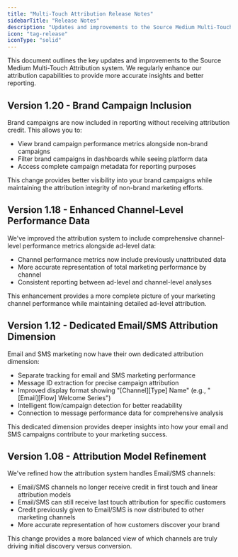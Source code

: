 ```yaml
---
title: "Multi-Touch Attribution Release Notes"
sidebarTitle: "Release Notes"
description: "Updates and improvements to the Source Medium Multi-Touch Attribution system"
icon: "tag-release"
iconType: "solid"
---
```


This document outlines the key updates and improvements to the Source Medium Multi-Touch Attribution system. We regularly enhance our attribution capabilities to provide more accurate insights and better reporting.

## Version 1.20 - Brand Campaign Inclusion

Brand campaigns are now included in reporting without receiving attribution credit. This allows you to:

- View brand campaign performance metrics alongside non-brand campaigns
- Filter brand campaigns in dashboards while seeing platform data
- Access complete campaign metadata for reporting purposes

This change provides better visibility into your brand campaigns while maintaining the attribution integrity of non-brand marketing efforts.

## Version 1.18 - Enhanced Channel-Level Performance Data

We've improved the attribution system to include comprehensive channel-level performance metrics alongside ad-level data:

- Channel performance metrics now include previously unattributed data
- More accurate representation of total marketing performance by channel
- Consistent reporting between ad-level and channel-level analyses

This enhancement provides a more complete picture of your marketing channel performance while maintaining detailed ad-level attribution.

## Version 1.12 - Dedicated Email/SMS Attribution Dimension

Email and SMS marketing now have their own dedicated attribution dimension:

- Separate tracking for email and SMS marketing performance
- Message ID extraction for precise campaign attribution
- Improved display format showing "[Channel][Type] Name" (e.g., "[Email][Flow] Welcome Series")
- Intelligent flow/campaign detection for better readability
- Connection to message performance data for comprehensive analysis

This dedicated dimension provides deeper insights into how your email and SMS campaigns contribute to your marketing success.

## Version 1.08 - Attribution Model Refinement

We've refined how the attribution system handles Email/SMS channels:

- Email/SMS channels no longer receive credit in first touch and linear attribution models
- Email/SMS can still receive last touch attribution for specific customers
- Credit previously given to Email/SMS is now distributed to other marketing channels
- More accurate representation of how customers discover your brand

This change provides a more balanced view of which channels are truly driving initial discovery versus conversion. 